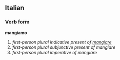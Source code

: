 ==Italian==
===Verb form===
'''mangiamo'''

# ''first-person plural indicative present of [[mangiare]]''
# ''first-person plural subjunctive present of mangiare''
# ''first-person plural imperative of mangiare''